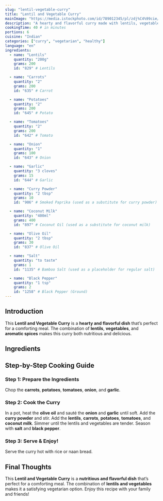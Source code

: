 ```yaml
---
slug: "lentil-vegetable-curry"
title: "Lentil and Vegetable Curry"
mainImage: "https://media.istockphoto.com/id/789012345/pl/zdj%C4%99cie/lentil-vegetable-curry.webp?s=2048x2048&w=is&k=20&c=REPhFUpU1x0uyRJHiKwhMilpgpsyo7yj7AdNK71XZS8="
description: "A hearty and flavorful curry made with lentils, vegetables, and aromatic spices."
cookingTime: 40 # in minutes
portions: 6
cuisine: "Indian"
categories: ["curry", "vegetarian", "healthy"]
language: "en"
ingredients:
  - name: "Lentils"
    quantity: "200g"
    grams: 200
    id: "829" # Lentils

  - name: "Carrots"
    quantity: "2"
    grams: 200
    id: "635" # Carrot

  - name: "Potatoes"
    quantity: "2"
    grams: 200
    id: "645" # Potato

  - name: "Tomatoes"
    quantity: "2"
    grams: 200
    id: "642" # Tomato

  - name: "Onion"
    quantity: "1"
    grams: 100
    id: "643" # Onion

  - name: "Garlic"
    quantity: "3 cloves"
    grams: 15
    id: "644" # Garlic

  - name: "Curry Powder"
    quantity: "2 tbsp"
    grams: 10
    id: "906" # Smoked Paprika (used as a substitute for curry powder)

  - name: "Coconut Milk"
    quantity: "400ml"
    grams: 400
    id: "897" # Coconut Oil (used as a substitute for coconut milk)

  - name: "Olive Oil"
    quantity: "2 tbsp"
    grams: 30
    id: "837" # Olive Oil

  - name: "Salt"
    quantity: "to taste"
    grams: 1
    id: "1135" # Bamboo Salt (used as a placeholder for regular salt)

  - name: "Black Pepper"
    quantity: "1 tsp"
    grams: 2
    id: "1258" # Black Pepper (Ground)
---
```



## Introduction

This **Lentil and Vegetable Curry** is a **hearty and flavorful dish** that’s perfect for a comforting meal. The combination of **lentils**, **vegetables**, and **aromatic spices** makes this curry both nutritious and delicious.

## Ingredients

<IngredientsList
  ingredients={frontmatter.ingredients}
  portions={frontmatter.portions}
/>

## Step-by-Step Cooking Guide

### Step 1: Prepare the Ingredients

Chop the **carrots**, **potatoes**, **tomatoes**, **onion**, and **garlic**.

<CookingStep action="cutting_vegetables_mix_tomato_eggplnt_carrot" />

### Step 2: Cook the Curry

In a pot, heat the **olive oil** and sauté the **onion** and **garlic** until soft. Add the **curry powder** and stir. Add the **lentils**, **carrots**, **potatoes**, **tomatoes**, and **coconut milk**. Simmer until the lentils and vegetables are tender. Season with **salt** and **black pepper**.

<CookingStep action="stirring_soupPot_curry" />

### Step 3: Serve & Enjoy!

Serve the curry hot with rice or naan bread.

## Final Thoughts

This **Lentil and Vegetable Curry** is a **nutritious and flavorful dish** that’s perfect for a comforting meal. The combination of **lentils and vegetables** makes it a satisfying vegetarian option. Enjoy this recipe with your family and friends!

<NutritionFacts ingredients={frontmatter.ingredients} />
